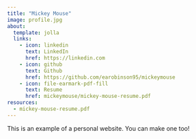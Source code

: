 ```yaml
---
title: "Mickey Mouse"
image: profile.jpg
about:
  template: jolla
  links:
    - icon: linkedin
      text: LinkedIn
      href: https://linkedin.com
    - icon: github
      text: Github
      href: https://github.com/earobinson95/mickeymouse
    - icon: file-earmark-pdf-fill
      text: Resume
      href: mickeymouse/mickey-mouse-resume.pdf
resources: 
  - mickey-mouse-resume.pdf
---
```


This is an example of a personal website. You can make one too!
